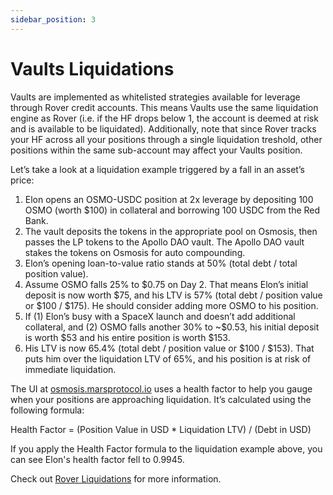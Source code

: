 ```yaml
---
sidebar_position: 3
---
```


# Vaults Liquidations

Vaults are implemented as whitelisted strategies available for leverage through Rover credit accounts. This means Vaults use the same liquidation engine as Rover (i.e. if the HF drops below 1, the account is deemed at risk and is available to be liquidated). Additionally, note that since Rover tracks your HF across all your positions through a single liquidation treshold, other positions within the same sub-account may affect your Vaults position. 

Let’s take a look at a liquidation example triggered by a fall in an asset’s price:
1. Elon opens an OSMO-USDC position at 2x leverage by depositing 100 OSMO (worth $100) in collateral and borrowing 100 USDC from the Red Bank.
2. The vault deposits the tokens in the appropriate pool on Osmosis, then passes the LP tokens to the Apollo DAO vault. The Apollo DAO vault stakes the tokens on Osmosis for auto compounding.
3. Elon’s opening loan-to-value ratio stands at 50% (total debt / total position value).
4. Assume OSMO falls 25% to $0.75 on Day 2. That means Elon’s initial deposit is now worth $75, and his LTV is 57% (total debt / position value or $100 / $175). He should consider adding more OSMO to his position.
5. If (1) Elon’s busy with a SpaceX launch and doesn’t add additional collateral, and (2) OSMO falls another 30% to ~$0.53, his initial deposit is worth $53 and his entire position is worth $153.
6. His LTV is now 65.4% (total debt / position value or $100 / $153). That puts him over the liquidation LTV of 65%, and his position is at risk of immediate liquidation.

The UI at [osmosis.marsprotocol.io](https://osmosis.marsprotocol.io/redbank) uses a health factor to help you gauge when your positions are approaching liquidation. It’s calculated using the following formula:

Health Factor = (Position Value in USD * Liquidation LTV) / (Debt in USD)

If you apply the Health Factor formula to the liquidation example above, you can see Elon's health factor fell to 0.9945.

Check out [Rover Liquidations](../rover/rover-liquidations) for more information. 